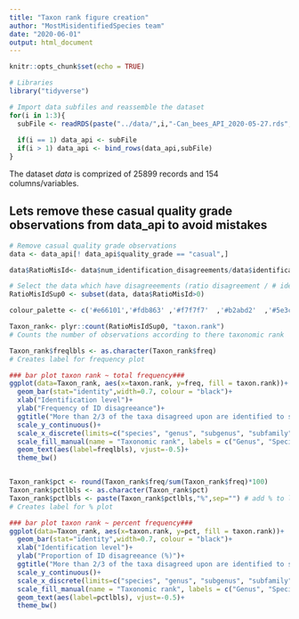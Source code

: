 ```yaml
---
title: "Taxon rank figure creation"
author: "MostMisidentifiedSpecies team"
date: "2020-06-01"
output: html_document
---
```


```r
knitr::opts_chunk$set(echo = TRUE)
```

```r

# Libraries
library("tidyverse")

# Import data subfiles and reassemble the dataset
for(i in 1:3){
  subFile <- readRDS(paste("../data/",i,"-Can_bees_API_2020-05-27.rds",sep = ""))
  
  if(i == 1) data_api <- subFile
  if(i > 1) data_api <- bind_rows(data_api,subFile)
}

```

The dataset *data* is comprized of 25899 records and 154 columns/variables.


## Lets remove these casual quality grade observations from data_api to avoid mistakes

```r

# Remove casual quality grade observations
data <- data_api[! data_api$quality_grade == "casual",]

```




```r

data$RatioMisId<- data$num_identification_disagreements/data$identifications_count

# Select the data which have disagreeements (ratio disagreement / # identification > 0)
RatioMisIdSup0 <- subset(data, data$RatioMisId>0)


```

```r
colour_palette <- c('#e66101','#fdb863'	,'#f7f7f7'	,'#b2abd2'	,'#5e3c99')

Taxon_rank<- plyr::count(RatioMisIdSup0, "taxon.rank")
# Counts the number of observations according to there taxonomic rank

Taxon_rank$freqlbls <- as.character(Taxon_rank$freq)
# Creates label for frequency plot

### bar plot taxon rank ~ total frequency###
ggplot(data=Taxon_rank, aes(x=taxon.rank, y=freq, fill = taxon.rank))+
  geom_bar(stat="identity",width=0.7, colour = "black")+
  xlab("Identification level")+
  ylab("Frequency of ID disagreeance")+
  ggtitle("More than 2/3 of the taxa disagreed upon are identified to species level")+
  scale_y_continuous()+
  scale_x_discrete(limits=c("species", "genus", "subgenus", "subfamily", "tribe"), labels = c("Species", "Genus", "Subgenus", "Subfamily", "Tribe"))+
  scale_fill_manual(name = "Taxonomic rank", labels = c("Genus", "Species", "Subfamily", "Subgenus", "Tribe"), values = c('#e66101','#fdb863','#f7f7f7','#b2abd2','#5e3c99'))+
  geom_text(aes(label=freqlbls), vjust=-0.5)+
  theme_bw()


Taxon_rank$pct <- round(Taxon_rank$freq/sum(Taxon_rank$freq)*100)
Taxon_rank$pctlbls <- as.character(Taxon_rank$pct)
Taxon_rank$pctlbls <- paste(Taxon_rank$pctlbls,"%",sep="") # add % to labels
# Creates label for % plot

### bar plot taxon rank ~ percent frequency###
ggplot(data=Taxon_rank, aes(x=taxon.rank, y=pct, fill = taxon.rank))+
  geom_bar(stat="identity",width=0.7, colour = "black")+
  xlab("Identification level")+
  ylab("Proportion of ID disagreeance (%)")+
  ggtitle("More than 2/3 of the taxa disagreed upon are identified to species level")+
  scale_y_continuous()+
  scale_x_discrete(limits=c("species", "genus", "subgenus", "subfamily", "tribe"), labels = c("Species", "Genus", "Subgenus", "Subfamily", "Tribe"))+
  scale_fill_manual(name = "Taxonomic rank", labels = c("Genus", "Species", "Subfamily", "Subgenus", "Tribe"), values = c('#e66101','#fdb863','#f7f7f7','#b2abd2','#5e3c99'))+
  geom_text(aes(label=pctlbls), vjust=-0.5)+
  theme_bw()

```